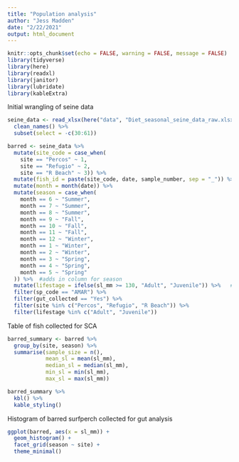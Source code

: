 ```yaml
---
title: "Population analysis"
author: "Jess Madden"
date: "2/22/2021"
output: html_document
---
```


```r
knitr::opts_chunk$set(echo = FALSE, warning = FALSE, message = FALSE)
library(tidyverse)
library(here)
library(readxl)
library(janitor)
library(lubridate)
library(kableExtra)
```

Initial wrangling of seine data

```r
seine_data <- read_xlsx(here("data", "Diet_seasonal_seine_data_raw.xlsx")) %>% 
  clean_names() %>% 
  subset(select = -c(30:61))

barred <- seine_data %>% 
  mutate(site_code = case_when(
    site == "Percos" ~ 1, 
    site == "Refugio" ~ 2, 
    site == "R Beach" ~ 3)) %>% 
  mutate(fish_id = paste(site_code, date, sample_number, sep = "_")) %>%  #Create unique fish id code in each data set
  mutate(month = month(date)) %>% 
  mutate(season = case_when(
    month == 6 ~ "Summer", 
    month == 7 ~ "Summer", 
    month == 8 ~ "Summer", 
    month == 9 ~ "Fall", 
    month == 10 ~ "Fall", 
    month == 11 ~ "Fall", 
    month == 12 ~ "Winter", 
    month == 1 ~ "Winter", 
    month == 2 ~ "Winter", 
    month == 3 ~ "Spring",
    month == 4 ~ "Spring",
    month == 5 ~ "Spring"
  )) %>%  #adds in column for season
  mutate(lifestage = ifelse(sl_mm >= 130, "Adult", "Juvenile")) %>%   #Adds column for life stage contingent on standard length
  filter(sp_code == "AMAR") %>% 
  filter(gut_collected == "Yes") %>% 
  filter(site %in% c("Percos", "Refugio", "R Beach")) %>% 
  filter(lifestage %in% c("Adult", "Juvenile"))
```

Table of fish collected for SCA

```r
barred_summary <- barred %>% 
  group_by(site, season) %>% 
  summarise(sample_size = n(), 
            mean_sl = mean(sl_mm), 
            median_sl = median(sl_mm), 
            min_sl = min(sl_mm), 
            max_sl = max(sl_mm))

barred_summary %>% 
  kbl() %>% 
  kable_styling()
```

Histogram of barred surfperch collected for gut analysis

```r
ggplot(barred, aes(x = sl_mm)) +
  geom_histogram() +
  facet_grid(season ~ site) +
  theme_minimal()
```

